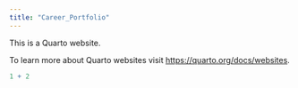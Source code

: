 ---
title: "Career_Portfolio"
---

This is a Quarto website.

To learn more about Quarto websites visit <https://quarto.org/docs/websites>.

```{r}
1 + 2


```

